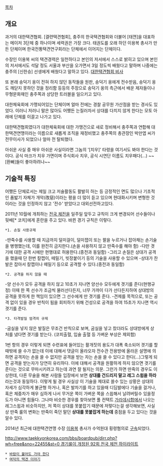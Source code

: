 [[목차]]

==  개요  ==

과거의 대한택견협회. [결련택견협회], 충주의 한국택견협회와 더불어 [태껸]을 대표하는 메이저 3단체 중 하나이며 세력권은 가장 크다. 태권도를 오래 하던 이용복 총사가 만든 단체이며 한국전통택견연구회라는 단체에서 이어지는 단체이다. 

수장인 이용복 씨의 택견경력은 일천하다고 본인의 저서에서 스스로 밝히고 있으며 본인의 저서에서도 석달 정도 서울과 부산을 오가면서 3일 정도씩 배웠다고 말하며 나중에는 충주의 [신한승] 선생에게 배웠다고 말하고 있다. [http://www.typemoon.net/freeboard/253015 대한택견협회 비사]

또 본래 송덕기 옹이 전혀 하지 않던 동작들을 원판, 송덕기 옹에게 전수받음, 송덕기 옹도 깨닫지 못하던 것을 정리함 등등의 주장으로 송덕기 옹의 측근에서 배운 제자들이나 무형문화재인 충주쪽과 상당한 트러블을 일으키고 있다.

대한체육회에 가맹되어있는 단체이며 얼마 전에는 경찰 공무원 가산점을 받는 경사도 있었다. 이러니 저러니 말은 많아도 어쨌든 는질러차서 상대를 다치지 않게 한다는 모토 아래에 단체를 이끌고 나가고 있다.

대한택견협회였다가 대한체육회에 대한 가맹건으로 새로 정비해서 충주쪽과 연합해 대한택견연맹이라는 이름으로 새롭게 조직을 재정비했고 충주쪽의 총관장인 박만엽 씨가 전무이사가 되었으나 얼마 전 탈퇴했다.

아쉬운 사실 중 매우 아쉬운 사실이라면 그놈의 '[치우]' 타령을 여기서도 봐야 한다는 것이다. 공식 마크가 치우 가면이며 주식회사 치우, 공식 시연단 이름도 치우패다(...) ~~[환빠]들이 좋아하려나~~

== 기술적 특징 ==

어쨌든 단체로서는 제일 크고 저술활동도 활발히 하는 등 긍정적인 면도 많으나 기초적인 품밟기 자체가 개악(改惡)이라는 평을 더 많이 듣고 있으며 현대화시키며 변형한 것이라는 것을 인정하지 않고 '전수' 받았다고 대외선전하고있다.

2011년 10월에 개최하는 [[전국 체전]]을 일주일 앞두고 규칙이 크게 변경되어 선수들이나 뒷배[* 코치]에게 혼란을 주고 있다. 바뀐 경기 규칙은 이렇다.

 *1. 손질 사용규제 

-딴죽수를 사용할 때 지금까지 덜미걸이, 덜미잽이 또는 팔을 누르거나 잡아채는 손기술을 병행했는데, 이를 완전히 금지한다.(손을 사용하지 않고 딴죽수를 해야 함) 
-다만 겻기에 대한 공격 시에만 현행대로 허용한다.(종전과 동일함) 
-그리고 손질은 상대가 공격을 했을때 단 한번 칼잽이, 떼밀기, 빗장붙이기 등의 기술을 사용할 수 있으며 
-상대가 찬 발은 잡아서 칼잽이나 떼밀기 등으로 공격할 수 있다.(종전과 동일함) 

 *2. 공격을 하지 않을 때 

-양 선수가 모두 공격을 하지 않고 10초가 지나면 양선수 모두에게 겻기를 준다(현행규정) 이때 한 쪽 선수가 조금씩 물러선다든지, 너무 가까이 다가 선다든지하여 상대방의 공격을 못하게 한 책임이 있으면 그 선수에게 만 겻기를 준다. 
-견제를 목적으로, 또는 공격 없이 있을 경우 반칙이 됨을 회피하기 위해 건성으로 공격을 하여 15초가 지나면 역시 겻기를 준다. 

 *3. 타격발질 엄격히 규제
 
-굼실을 넣지 않은 발질은 무조건 반칙으로 보며, 굼실을 넣고 찼더라도 상대방에게 상처를 냈다면 겻기를 받는다. (코피출혈, 입술 출혈 등 가벼운 부상은 제외함) 

1번 항의 경우 이렇게 되면 수련표에 들어있는 활개짓의 용도가 대폭 축소되어 겻기를 할 때밖에 쓸 수가 없는데 이에 대해서 댓글이 올라오자 전수관 전용방에 올라온 설명에 의하면 공격자는 손을 쓸 수 없지만 공격을 받는 자는 손을 쓸 수 있다고 한다(...)그렇게 되면 공격을 받는자가 당연히 유리하다. 이에 대해서 공격을 원활하게 하지 않으면 겻기를 준다는 것으로 무마시키려고 하는데 과연 잘 될지는 의문. 그런가 하면 딴죽의 경우도 이상한데, 다른 무술을 해본 사람들 입장에서 보면 '''상대를 건드리지 말고 레그 스윕을 하라'''라는것과 동일하다. 이렇게 될 경우 사실상 이 기술을 제대로 쓸수 있는 상황은 상대의 자세가 심각하게 불균형 하거나, 혹은 발차기를 하고 있을때 디딤발에다 기술을 걸거나, 혹은 체중차가 매우 심하게 나서 무거운 쪽이 가벼운 쪽을 스윕해서 날려버릴수 있을정도가 아니면 힘들다. 그나마 비슷한 경우를 찾아보면 풀 컨택트 [[가라데]]시합에서 나오는 레그스윕과 비슷하지만, 저 쪽이 상대를 못붙잡기 때문에 저렇다는걸 생각해보면, 사실상 딴죽 룰의 변화는 딴죽이 죽던 말던 '''상대를 못붙잡게 하는데''' 중점을 두고 있다는 것을 알수 있다.

2014년 최근에 대한택견연맹 수장 [[이용복]] 총사가 수억원대 횡령혐의로 [http://media.daum.net/society/others/newsview?newsid=20141112033804338 구속]되었다. 

[[http://www.taekkyonkorea.com/bbs/boardpub/dirr.php?wh=free&sno=22455&st=0 경기룰이 개정된 92회 전국 체전 하이라이트]]

 * [[바람이 불어도 가야 한다]]
 * [[여덕의 택견 이야기]]
